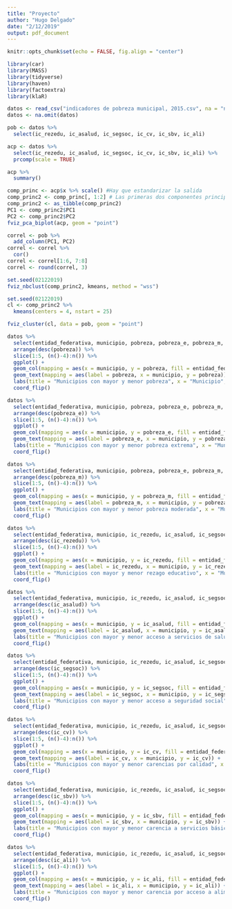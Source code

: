 ```yaml
---
title: "Proyecto"
author: "Hugo Delgado"
date: "2/12/2019"
output: pdf_document
---
```


```r
knitr::opts_chunk$set(echo = FALSE, fig.align = "center")
```


```r
library(car)
library(MASS)
library(tidyverse)
library(haven)
library(factoextra)
library(klaR)
```


```r
datos <- read_csv("indicadores de pobreza municipal, 2015.csv", na = "n.d", locale = locale(encoding = "ISO-8859-1"))
datos <- na.omit(datos)
```

```r
pob <- datos %>% 
  select(ic_rezedu, ic_asalud, ic_segsoc, ic_cv, ic_sbv, ic_ali)
```


```r
acp <- datos %>% 
  select(ic_rezedu, ic_asalud, ic_segsoc, ic_cv, ic_sbv, ic_ali) %>% 
  prcomp(scale = TRUE)

acp %>% 
  summary()
```

```r
comp_princ <- acp$x %>% scale() #Hay que estandarizar la salida
comp_princ2 <- comp_princ[, 1:2] # Las primeras dos componentes principales
comp_princ2 <- as_tibble(comp_princ2)
PC1 <- comp_princ2$PC1
PC2 <- comp_princ2$PC2
fviz_pca_biplot(acp, geom = "point")
```


```r
correl <- pob %>% 
  add_column(PC1, PC2)
correl <- correl %>% 
  cor()
correl <- correl[1:6, 7:8]
correl <- round(correl, 3)
```

```r
set.seed(02122019)
fviz_nbclust(comp_princ2, kmeans, method = "wss")
```


```r
set.seed(02122019)
cl <- comp_princ2 %>%
  kmeans(centers = 4, nstart = 25)
```

```r
fviz_cluster(cl, data = pob, geom = "point")
```

```r
datos %>% 
  select(entidad_federativa, municipio, pobreza, pobreza_e, pobreza_m, everything()) %>% 
  arrange(desc(pobreza)) %>% 
  slice(1:5, (n()-4):n()) %>% 
  ggplot() + 
  geom_col(mapping = aes(x = municipio, y = pobreza, fill = entidad_federativa)) + 
  geom_text(mapping = aes(label = pobreza, x = municipio, y = pobreza)) + 
  labs(title = "Municipios con mayor y menor pobreza", x = "Municipio", y = "Porcentaje de la población en situación de pobreza", fill = "Estado") +
  coord_flip()
```


```r
datos %>% 
  select(entidad_federativa, municipio, pobreza, pobreza_e, pobreza_m, everything()) %>% 
  arrange(desc(pobreza_e)) %>% 
  slice(1:5, (n()-4):n()) %>% 
  ggplot() + 
  geom_col(mapping = aes(x = municipio, y = pobreza_e, fill = entidad_federativa)) + 
  geom_text(mapping = aes(label = pobreza_e, x = municipio, y = pobreza_e)) + 
  labs(title = "Municipios con mayor y menor pobreza extrema", x = "Municipio", y = "Porcentaje de la población en situación de pobreza extrema", fill = "Estado") +
  coord_flip()
```

```r
datos %>% 
  select(entidad_federativa, municipio, pobreza, pobreza_e, pobreza_m, everything()) %>% 
  arrange(desc(pobreza_m)) %>% 
  slice(1:5, (n()-4):n()) %>% 
  ggplot() + 
  geom_col(mapping = aes(x = municipio, y = pobreza_m, fill = entidad_federativa)) + 
  geom_text(mapping = aes(label = pobreza_m, x = municipio, y = pobreza_m)) + 
  labs(title = "Municipios con mayor y menor pobreza moderada", x = "Municipio", y = "Porcentaje de la población en situación de pobreza moderada", fill = "Estado") +
  coord_flip()
```



```r
datos %>% 
  select(entidad_federativa, municipio, ic_rezedu, ic_asalud, ic_segsoc, ic_cv, ic_sbv, ic_ali , everything()) %>% 
  arrange(desc(ic_rezedu)) %>% 
  slice(1:5, (n()-4):n()) %>% 
  ggplot() + 
  geom_col(mapping = aes(x = municipio, y = ic_rezedu, fill = entidad_federativa)) + 
  geom_text(mapping = aes(label = ic_rezedu, x = municipio, y = ic_rezedu)) + 
  labs(title = "Municipios con mayor y menor rezago educativo", x = "Municipio", y = "Porcentaje de la población con rezago educativo", fill = "Estado") +
  coord_flip()
```

```r
datos %>% 
  select(entidad_federativa, municipio, ic_rezedu, ic_asalud, ic_segsoc, ic_cv, ic_sbv, ic_ali , everything()) %>% 
  arrange(desc(ic_asalud)) %>% 
  slice(1:5, (n()-4):n()) %>% 
  ggplot() + 
  geom_col(mapping = aes(x = municipio, y = ic_asalud, fill = entidad_federativa)) + 
  geom_text(mapping = aes(label = ic_asalud, x = municipio, y = ic_asalud)) +
  labs(title = "Municipios con mayor y menor acceso a servicios de salud", x = "Municipio", y = "Porcentaje de la población con carencia por acceso a servicios de salud", fill = "Estado") +
  coord_flip()
```

```r
datos %>% 
  select(entidad_federativa, municipio, ic_rezedu, ic_asalud, ic_segsoc, ic_cv, ic_sbv, ic_ali , everything()) %>% 
  arrange(desc(ic_segsoc)) %>% 
  slice(1:5, (n()-4):n()) %>% 
  ggplot() + 
  geom_col(mapping = aes(x = municipio, y = ic_segsoc, fill = entidad_federativa)) + 
  geom_text(mapping = aes(label = ic_segsoc, x = municipio, y = ic_segsoc)) +
  labs(title = "Municipios con mayor y menor acceso a seguridad social", x = "Municipio", y = "Porcentaje de la población con carencia por acceso a la seguridad social", fill = "Estado") +
  coord_flip()
```



```r
datos %>% 
  select(entidad_federativa, municipio, ic_rezedu, ic_asalud, ic_segsoc, ic_cv, ic_sbv, ic_ali , everything()) %>% 
  arrange(desc(ic_cv)) %>% 
  slice(1:5, (n()-4):n()) %>% 
  ggplot() + 
  geom_col(mapping = aes(x = municipio, y = ic_cv, fill = entidad_federativa)) + 
  geom_text(mapping = aes(label = ic_cv, x = municipio, y = ic_cv)) +
  labs(title = "Municipios con mayor y menor carencias por calidad", x = "Municipio", y = "Porcentaje de la población con carencia por calidad y espacios de vivienda", fill = "Estado") +
  coord_flip()
```


```r
datos %>% 
  select(entidad_federativa, municipio, ic_rezedu, ic_asalud, ic_segsoc, ic_cv, ic_sbv, ic_ali , everything()) %>% 
  arrange(desc(ic_sbv)) %>% 
  slice(1:5, (n()-4):n()) %>% 
  ggplot() + 
  geom_col(mapping = aes(x = municipio, y = ic_sbv, fill = entidad_federativa)) + 
  geom_text(mapping = aes(label = ic_sbv, x = municipio, y = ic_sbv)) +
  labs(title = "Municipios con mayor y menor carencia a servicios básicos de vivienda", x = "Municipio", y = "Porcentaje de la población con carencia por acceso a servicios básicos en la vivienda", fill = "Estado") +
  coord_flip()
```


```r
datos %>% 
  select(entidad_federativa, municipio, ic_rezedu, ic_asalud, ic_segsoc, ic_cv, ic_sbv, ic_ali , everything()) %>% 
  arrange(desc(ic_ali)) %>% 
  slice(1:5, (n()-4):n()) %>% 
  ggplot() + 
  geom_col(mapping = aes(x = municipio, y = ic_ali, fill = entidad_federativa)) + 
  geom_text(mapping = aes(label = ic_ali, x = municipio, y = ic_ali)) +
  labs(title = "Municipios con mayor y menor carencia por acceso a alimentación", x = "Municipio", y = "Porcentaje de la población con carencia por acceso a la alimentación", fill = "Estado") +
  coord_flip()
```








